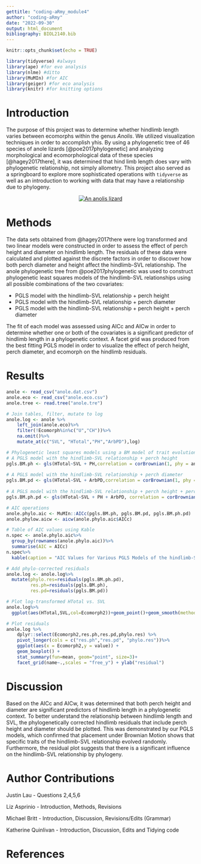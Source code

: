 ```yaml
---
gettitle: "coding-aRmy_module4"
author: "coding-aRmy"
date: "2022-09-30"
output: html_document
bibliography: BIOL2140.bib
---
```


```r
knitr::opts_chunk$set(echo = TRUE)
```

```r
library(tidyverse) #always
library(ape) #for evo analysis
library(nlme) #ditto
library(MuMIn) #for AIC
library(geiger) #for eco analysis
library(knitr) #for knitting options
```

# Introduction

The purpose of this project was to determine whether hindlimb length varies between ecomorphs within the genus *Anolis*. We utilized visualization techniques in order to accomplish yhis. By using a phylogenetic tree of 46 species of anole lizards [@poe2017phylogenetic] and analyzing morphological and ecomorphological data of these species [@hagey2017there], it was determined that hind limb length does vary with phylogenetic relationship, not simply allometry. This project also served as a springboard to explore more sophisticated operations with `tidyverse` as well as an introduction to working with data that may have a relationship due to phylogeny. 

<center>
[![An anolis lizard](https://upload.wikimedia.org/wikipedia/commons/thumb/4/4b/Green_anole.jpg/320px-Green_anole.jpg)](https://upload.wikimedia.org/wikipedia/commons/thumb/4/4b/Green_anole.jpg/320px-Green_anole.jpg)
</center>

# Methods

The data sets obtained from @hagey2017there were log transformed and two linear models were constructed in order to assess the effect of perch height and diameter on hindlimb length. The residuals of these data were calculated and plotted against the discrete factors in order to discover how both perch diameter and height affect the hindlimb-SVL relationship. The anole phylogenetic tree from @poe2017phylogenetic was used to construct phylogenetic least squares models of the hindlimb-SVL relationships using all possible combinations of the two covariates: 

* PGLS model with the hindlimb-SVL relationship + perch height
* PGLS model with the hindlimb-SVL relationship + perch diameter
* PGLS model with the hindlimb-SVL relationship + perch height + perch diameter

The fit of each model was assessed using AICc and AICw in order to determine whether one or both of the covariates is a significant predictor of hindlimb length in a phylogenetic context. A facet grid was produced from the best fitting PGLS model in order to visualize the effect of perch height, perch diameter, and ecomorph on the hindlimb residuals.

# Results

```r
anole <- read_csv("anole.dat.csv")
anole.eco <- read_csv("anole.eco.csv")
anole.tree <- read.tree("anole.tre")
```

```r
# Join tables, filter, mutate to log
anole.log <- anole %>%
    left_join(anole.eco)%>%
    filter(!Ecomorph%in%c("U","CH"))%>%
    na.omit()%>%
    mutate_at(c("SVL", "HTotal","PH","ArbPD"),log)
```

```r
# Phylogenetic least squares models using a BM model of trait evolution
# A PGLS model with the hindlimb-SVL relationship + perch height
pgls.BM.ph <- gls(HTotal~SVL + PH,correlation = corBrownian(1, phy = anole.tree, form =~Species),data= anole.log, method = 'ML')
  
# A PGLS model with the hindlimb-SVL relationship + perch diameter
pgls.BM.pd <- gls(HTotal~SVL + ArbPD,correlation = corBrownian(1, phy = anole.tree, form =~Species),data= anole.log, method = 'ML')
  
# A PGLS model with the hindlimb-SVL relationship + perch height + perch diameter
pgls.BM.ph.pd <- gls(HTotal~SVL + PH + ArbPD, correlation = corBrownian(1, phy = anole.tree, form =~Species), data= anole.log, method = 'ML')
```

```r
# AIC operations
anole.phylo.aic <- MuMIn::AICc(pgls.BM.ph, pgls.BM.pd, pgls.BM.ph.pd)
anole.phylow.aicw <- aicw(anole.phylo.aic$AICc)
```

```r
# Table of AIC values using Kable
n.spec <- anole.phylo.aic%>%
  group_by(rownames(anole.phylo.aic))%>%
  summarise(AIC = AICc)
n.spec%>%
  kable(caption = "AIC Values for Various PGLS Models of the hindlimb-SVL relationship with Perch Height and Diameter")
```

```r
# Add phylo-corrected residuals
anole.log <- anole.log%>%
  mutate(phylo.res=residuals(pgls.BM.ph.pd),
         res.ph=residuals(pgls.BM.ph), 
         res.pd=residuals(pgls.BM.pd))
```

```r
# Plot log-transformed HTotal vs. SVL
anole.log%>%
  ggplot(aes(HTotal,SVL,col=Ecomorph2))+geom_point()+geom_smooth(method="lm")
```

```r
# Plot residuals
anole.log %>% 
    dplyr::select(Ecomorph2,res.ph,res.pd,phylo.res) %>%
    pivot_longer(cols = c("res.ph","res.pd", "phylo.res"))%>%
    ggplot(aes(x = Ecomorph2,y = value)) + 
    geom_boxplot() +
    stat_summary(fun=mean, geom="point", size=3)+
    facet_grid(name~.,scales = "free_y") + ylab("residual")
```

# Discussion

Based on the AICc and AICw, it was determined that both perch height and diameter are significant predictors of hindlimb length in a phylogenetic context. To better understand the relationship between hindlimb length and SVL, the phylogenetically corrected hindlimb residuals that include perch height and diameter should be plotted. This was demonstrated by our PGLS models, which confirmed that placement under Brownian Motion shows that specific traits of the hindlimb-SVL relationship evolved randomly. Furthermore, the residual plot suggests that there is a significant influence on the hindlimb-SVL relationship by phylogeny. 

# Author Contributions

Justin Lau - Questions 2,4,5,6

Liz Asprinio - Introduction, Methods, Revisions

Michael Britt - Introduction, Discussion, Revisions/Edits (Grammar)

Katherine Quinlivan -  Introduction, Discussion, Edits and Tidying code 

# References
